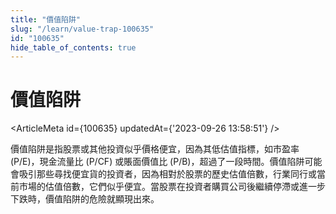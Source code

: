 ```yaml
---
title: "價值陷阱"
slug: "/learn/value-trap-100635"
id: "100635"
hide_table_of_contents: true
---
```



# 價值陷阱

<ArticleMeta id={100635} updatedAt={'2023-09-26 13:58:51'} />
<div className='border-solid border-b border-t-0 my-4 border-[var(--ifm-color-gray-300)]' />

價值陷阱是指股票或其他投資似乎價格便宜，因為其低估值指標，如市盈率 (P/E)，現金流量比 (P/CF) 或賬面價值比 (P/B)，超過了一段時間。價值陷阱可能會吸引那些尋找便宜貨的投資者，因為相對於股票的歷史估值倍數，行業同行或當前市場的估值倍數，它們似乎便宜。當股票在投資者購買公司後繼續停滯或進一步下跌時，價值陷阱的危險就顯現出來。
